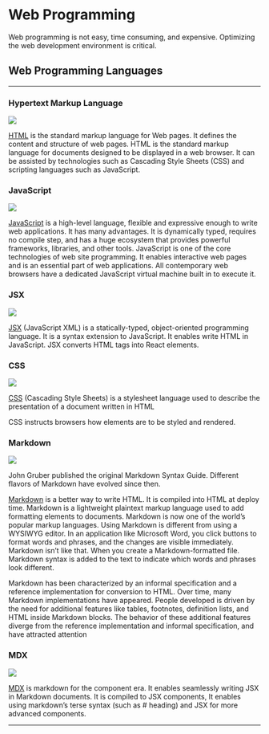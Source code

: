 
# Web Programming

Web programming is not easy, time consuming, and expensive. Optimizing the web development environment is critical.


## Web Programming Languages

***

### Hypertext Markup Language

<img height={100} src={HTML5logo} />

[HTML](https://www.w3schools.com/html/default.asp)  is the standard markup language for Web pages. It defines the content and structure of web pages. HTML is the standard markup language for documents designed to be displayed in a web browser. It can be assisted by technologies such as Cascading Style Sheets (CSS) and scripting languages such as JavaScript.


### JavaScript

<img height={100} src={JavaScript} />

[JavaScript](https://www.w3schools.com/js/default.asp)  is a high-level language, flexible and expressive enough to write web applications. It has many advantages. It is dynamically typed, requires no compile step, and has a huge ecosystem that provides powerful frameworks, libraries, and other tools. JavaScript   is one of the core technologies of  web site programming. It enables interactive web pages and is an essential part of web applications. All contemporary web browsers have a dedicated JavaScript virtual machine built in to execute it.

### JSX

<img height={100} width={100} src={JSXlogo} />

[JSX](https://reactjs.org/docs/introducing-jsx.html#gatsby-focus-wrapper) (JavaScript XML)  is a statically-typed, object-oriented programming language. It is a syntax extension to JavaScript. It enables write HTML   in JavaScript. JSX converts HTML tags into React elements.

### CSS

<img height={100} src={CSS3logo} />

[CSS](https://www.w3schools.com/css/default.asp) (Cascading Style Sheets) is a stylesheet language used to describe the presentation of a document written in HTML

CSS instructs  browsers  how elements are to be styled and rendered.

### Markdown

<img height={100} width={100} src={Markdown} />

John Gruber published the original Markdown Syntax Guide. Different flavors of Markdown have evolved since then.

[Markdown](https://www.markdownguide.org) is a better way to write HTML. It is compiled into HTML at deploy time. Markdown is a lightweight  plaintext  markup language   used to add formatting elements to  documents. Markdown is now one of the world’s popular markup languages. Using Markdown is different from using a WYSIWYG editor. In an application like Microsoft Word, you click buttons to format words and phrases, and the changes are visible immediately. Markdown isn’t like that. When you create a Markdown-formatted file. Markdown syntax is added to the text to indicate which words and phrases look different.

Markdown has been characterized by an informal specification and a reference implementation for conversion to HTML. Over time, many Markdown implementations have appeared. People developed is driven by the need for additional features like  tables, footnotes, definition lists, and HTML inside Markdown blocks. The behavior of these additional features diverge from the reference implementation  and informal specification, and have attracted attention

### MDX

<img height={50} width={100} src={MDX} />

[MDX](https://mdxjs.com/) is markdown for the component era. It enables seamlessly writing JSX in Markdown documents. It is compiled to JSX components, It enables using markdown’s terse syntax (such as # heading) and JSX for more advanced components.

***


